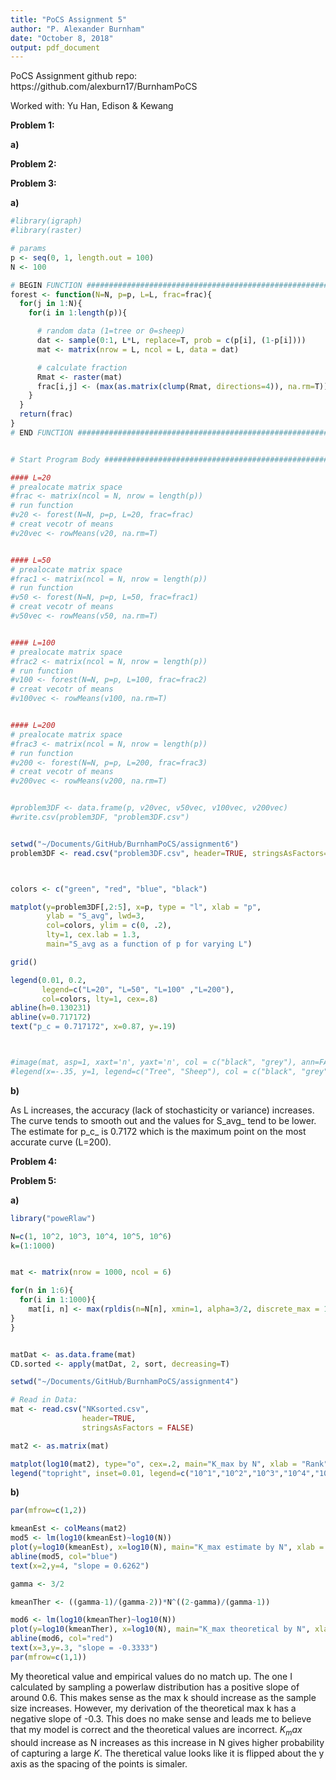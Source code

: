 ```yaml
---
title: "PoCS Assignment 5"
author: "P. Alexander Burnham"
date: "October 8, 2018"
output: pdf_document
---
```

PoCS Assignment github repo: https://github.com/alexburn17/BurnhamPoCS


Worked with: Yu Han, Edison & Kewang


**Problem 1:**

**a)**


**Problem 2:**

**Problem 3:**



**a)**


```r
#library(igraph)
#library(raster)

# params
p <- seq(0, 1, length.out = 100)
N <- 100

# BEGIN FUNCTION ########################################################
forest <- function(N=N, p=p, L=L, frac=frac){
  for(j in 1:N){
    for(i in 1:length(p)){

      # random data (1=tree or 0=sheep)
      dat <- sample(0:1, L*L, replace=T, prob = c(p[i], (1-p[i])))
      mat <- matrix(nrow = L, ncol = L, data = dat)

      # calculate fraction 
      Rmat <- raster(mat)
      frac[i,j] <- (max(as.matrix(clump(Rmat, directions=4)), na.rm=T))/L^2
    }
  }
  return(frac)
}
# END FUNCTION ###########################################################


# Start Program Body #####################################################

#### L=20
# prealocate matrix space
#frac <- matrix(ncol = N, nrow = length(p))
# run function
#v20 <- forest(N=N, p=p, L=20, frac=frac)
# creat vecotr of means
#v20vec <- rowMeans(v20, na.rm=T)


#### L=50
# prealocate matrix space
#frac1 <- matrix(ncol = N, nrow = length(p))
# run function
#v50 <- forest(N=N, p=p, L=50, frac=frac1)
# creat vecotr of means
#v50vec <- rowMeans(v50, na.rm=T)


#### L=100
# prealocate matrix space
#frac2 <- matrix(ncol = N, nrow = length(p))
# run function
#v100 <- forest(N=N, p=p, L=100, frac=frac2)
# creat vecotr of means
#v100vec <- rowMeans(v100, na.rm=T)


#### L=200
# prealocate matrix space
#frac3 <- matrix(ncol = N, nrow = length(p))
# run function
#v200 <- forest(N=N, p=p, L=200, frac=frac3)
# creat vecotr of means
#v200vec <- rowMeans(v200, na.rm=T)


#problem3DF <- data.frame(p, v20vec, v50vec, v100vec, v200vec)
#write.csv(problem3DF, "problem3DF.csv")


setwd("~/Documents/GitHub/BurnhamPoCS/assignment6")
problem3DF <- read.csv("problem3DF.csv", header=TRUE, stringsAsFactors=FALSE)



colors <- c("green", "red", "blue", "black")

matplot(y=problem3DF[,2:5], x=p, type = "l", xlab = "p",
        ylab = "S_avg", lwd=3, 
        col=colors, ylim = c(0, .2), 
        lty=1, cex.lab = 1.3, 
        main="S_avg as a function of p for varying L")

grid()

legend(0.01, 0.2, 
       legend=c("L=20", "L=50", "L=100" ,"L=200"), 
       col=colors, lty=1, cex=.8)
abline(h=0.130231)
abline(v=0.717172)
text("p_c = 0.717172", x=0.87, y=.19)



#image(mat, asp=1, xaxt='n', yaxt='n', col = c("black", "grey"), ann=FALSE, bty='n')
#legend(x=-.35, y=1, legend=c("Tree", "Sheep"), col = c("black", "grey"), pch=15, cex=1)

```

**b)**

As L increases, the accuracy (lack of stochasticity or variance) increases. The curve tends to smooth out and the values for S_avg_ tend to be lower. The estimate for p_c_ is 0.7172 which is the maximum point on the most accurate curve (L=200).



**Problem 4:**


**Problem 5:**



**a)**



```r

library("poweRlaw")

N=c(1, 10^2, 10^3, 10^4, 10^5, 10^6) 
k=(1:1000)


mat <- matrix(nrow = 1000, ncol = 6)

for(n in 1:6){
  for(i in 1:1000){
    mat[i, n] <- max(rpldis(n=N[n], xmin=1, alpha=3/2, discrete_max = 1000))
}
}


matDat <- as.data.frame(mat)
CD.sorted <- apply(matDat, 2, sort, decreasing=T)

setwd("~/Documents/GitHub/BurnhamPoCS/assignment4")

# Read in Data:
mat <- read.csv("NKsorted.csv", 
                header=TRUE, 
                stringsAsFactors = FALSE)

mat2 <- as.matrix(mat)

matplot(log10(mat2), type="o", cex=.2, main="K_max by N", xlab = "Rank", ylab="log10(k_max)", col=c(1:6))
legend("topright", inset=0.01, legend=c("10^1","10^2","10^3","10^4","10^5","10^6"), col=c(1:6), pch=15)

```



**b)**



```r
par(mfrow=c(1,2))

kmeanEst <- colMeans(mat2)
mod5 <- lm(log10(kmeanEst)~log10(N)) 
plot(y=log10(kmeanEst), x=log10(N), main="K_max estimate by N", xlab = "log10(N)", ylab = "log10((k_max))")
abline(mod5, col="blue")
text(x=2,y=4, "slope = 0.6262")

gamma <- 3/2

kmeanTher <- ((gamma-1)/(gamma-2))*N^((2-gamma)/(gamma-1))

mod6 <- lm(log10(kmeanTher)~log10(N)) 
plot(y=log10(kmeanTher), x=log10(N), main="K_max theoretical by N", xlab = "log10(N)", ylab = "log10((k_max))")
abline(mod6, col="red")
text(x=3,y=.3, "slope = -0.3333")
par(mfrow=c(1,1))
```

My theoretical value and empirical values do no match up. The one I calculated by sampling a powerlaw distribution has a positive slope of around 0.6. This makes sense as the max k should increase as the sample size increases. However, my derivation of the theoretical max k has a negative slope of -0.3. This does no make sense and leads me to believe that my model is correct and the theoretical values are incorrect. $K_max$ should increase as N increases as this increase in N gives higher probability of capturing a large $K$. The theretical value looks like it is flipped about the y axis as the spacing of the points is simaler.

